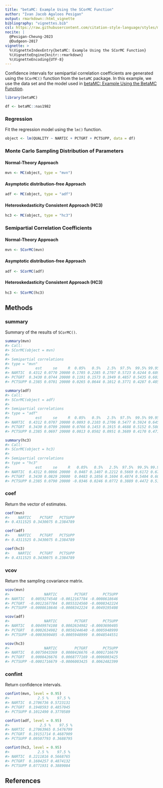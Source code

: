 ```yaml
---
title: "betaMC: Example Using the SCorMC Function"
author: "Ivan Jacob Agaloos Pesigan"
output: rmarkdown::html_vignette
bibliography: "vignettes.bib"
csl: https://raw.githubusercontent.com/citation-style-language/styles/master/apa.csl
nocite: |
  @Pesigan-Cheung-2023
  @Dudgeon-2017
vignette: >
  %\VignetteIndexEntry{betaMC: Example Using the SCorMC Function}
  %\VignetteEngine{knitr::rmarkdown}
  %\VignetteEncoding{UTF-8}
---
```




Confidence intervals for
semipartial correlation coefficients
are generated using
the `SCorMC()` function from the `betaMC` package.
In this example,
we use the data set and the model used in
[betaMC: Example Using the BetaMC Function](example-beta-mc.html).


``` r
library(betaMC)
```




``` r
df <- betaMC::nas1982
```

### Regression

Fit the regression model using the `lm()` function.


``` r
object <- lm(QUALITY ~ NARTIC + PCTGRT + PCTSUPP, data = df)
```

### Monte Carlo Sampling Distribution of Parameters

#### Normal-Theory Approach


``` r
mvn <- MC(object, type = "mvn")
```

#### Asymptotic distribution-free Approach


``` r
adf <- MC(object, type = "adf")
```

#### Heteroskedasticity Consistent Approach (HC3)


``` r
hc3 <- MC(object, type = "hc3")
```

### Semipartial Correlation Coefficients

#### Normal-Theory Approach


``` r
mvn <- SCorMC(mvn)
```

#### Asymptotic distribution-free Approach


``` r
adf <- SCorMC(adf)
```

#### Heteroskedasticity Consistent Approach (HC3)


``` r
hc3 <- SCorMC(hc3)
```

## Methods

### summary

Summary of the results of `SCorMC()`.


``` r
summary(mvn)
#> Call:
#> SCorMC(object = mvn)
#> 
#> Semipartial correlations
#> type = "mvn"
#>            est     se     R  0.05%   0.5%   2.5%  97.5%  99.5% 99.95%
#> NARTIC  0.4312 0.0770 20000 0.1705 0.2285 0.2707 0.5723 0.6244 0.6898
#> PCTGRT  0.3430 0.0744 20000 0.1191 0.1573 0.1949 0.4857 0.5435 0.6031
#> PCTSUPP 0.2385 0.0701 20000 0.0265 0.0644 0.1012 0.3771 0.4287 0.4858
```

``` r
summary(adf)
#> Call:
#> SCorMC(object = adf)
#> 
#> Semipartial correlations
#> type = "adf"
#>            est     se     R  0.05%   0.5%   2.5%  97.5%  99.5% 99.95%
#> NARTIC  0.4312 0.0707 20000 0.0893 0.2103 0.2706 0.5477 0.5924 0.6456
#> PCTGRT  0.3430 0.0709 20000 0.0766 0.1453 0.1915 0.4688 0.5152 0.5804
#> PCTSUPP 0.2385 0.0697 20000 0.0013 0.0502 0.0951 0.3689 0.4170 0.4716
```

``` r
summary(hc3)
#> Call:
#> SCorMC(object = hc3)
#> 
#> Semipartial correlations
#> type = "hc3"
#>            est     se     R   0.05%   0.5%   2.5%  97.5%  99.5% 99.95%
#> NARTIC  0.4312 0.0866 20000  0.0487 0.1407 0.2212 0.5669 0.6172 0.6788
#> PCTGRT  0.3430 0.0829 20000  0.0483 0.1056 0.1604 0.4874 0.5404 0.6068
#> PCTSUPP 0.2385 0.0790 20000 -0.0346 0.0246 0.0772 0.3889 0.4472 0.5182
```

### coef

Return the vector of estimates.


``` r
coef(mvn)
#>    NARTIC    PCTGRT   PCTSUPP 
#> 0.4311525 0.3430075 0.2384789
```

``` r
coef(adf)
#>    NARTIC    PCTGRT   PCTSUPP 
#> 0.4311525 0.3430075 0.2384789
```

``` r
coef(hc3)
#>    NARTIC    PCTGRT   PCTSUPP 
#> 0.4311525 0.3430075 0.2384789
```

### vcov

Return the sampling covariance matrix.


``` r
vcov(mvn)
#>                NARTIC        PCTGRT       PCTSUPP
#> NARTIC   0.0059274548 -0.0012167784 -0.0008618646
#> PCTGRT  -0.0012167784  0.0055324560 -0.0008342224
#> PCTSUPP -0.0008618646 -0.0008342224  0.0049195408
```

``` r
vcov(adf)
#>                NARTIC        PCTGRT       PCTSUPP
#> NARTIC   0.0049974108  0.0002634982 -0.0003690405
#> PCTGRT   0.0002634982  0.0050244640 -0.0005948999
#> PCTSUPP -0.0003690405 -0.0005948999  0.0048544551
```

``` r
vcov(hc3)
#>                NARTIC        PCTGRT       PCTSUPP
#> NARTIC   0.0075043369  0.0008426676 -0.0001716679
#> PCTGRT   0.0008426676  0.0068777169 -0.0006003425
#> PCTSUPP -0.0001716679 -0.0006003425  0.0062482399
```

### confint

Return confidence intervals.


``` r
confint(mvn, level = 0.95)
#>             2.5 %    97.5 %
#> NARTIC  0.2706736 0.5723131
#> PCTGRT  0.1948593 0.4857045
#> PCTSUPP 0.1012490 0.3770589
```

``` r
confint(adf, level = 0.95)
#>              2.5 %    97.5 %
#> NARTIC  0.27063965 0.5476799
#> PCTGRT  0.19151714 0.4687909
#> PCTSUPP 0.09507793 0.3688795
```

``` r
confint(hc3, level = 0.95)
#>             2.5 %    97.5 %
#> NARTIC  0.2211816 0.5668765
#> PCTGRT  0.1604257 0.4874132
#> PCTSUPP 0.0771931 0.3889084
```

## References
